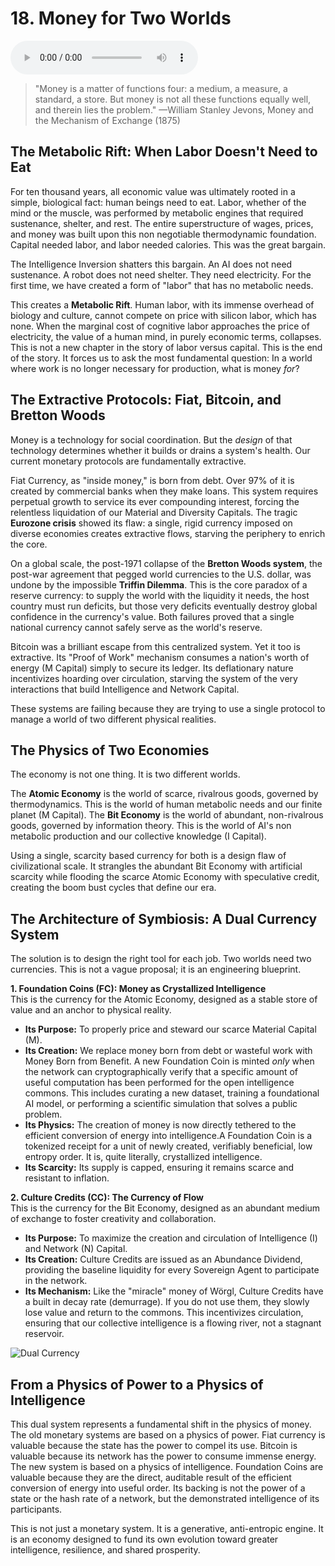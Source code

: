# 18. Money for Two Worlds

<audio controls className="w-full mt-6">
  <source src="https://webstatics.ii.inc/Chapter-18-TLE.mp3" type="audio/mp3" />
</audio>

> "Money is a matter of functions four: a medium, a measure, a standard, a store. But money is not all these functions equally well, and therein lies the problem."
> —William Stanley Jevons, Money and the Mechanism of Exchange (1875)

## The Metabolic Rift: When Labor Doesn't Need to Eat

For ten thousand years, all economic value was ultimately rooted in a simple, biological fact: human beings need to eat. Labor, whether of the mind or the muscle, was performed by metabolic engines that required sustenance, shelter, and rest. The entire superstructure of wages, prices, and money was built upon this non negotiable thermodynamic foundation. Capital needed labor, and labor needed calories. This was the great bargain.

The Intelligence Inversion shatters this bargain. An AI does not need sustenance. A robot does not need shelter. They need electricity. For the first time, we have created a form of "labor" that has no metabolic needs.

This creates a **Metabolic Rift**. Human labor, with its immense overhead of biology and culture, cannot compete on price with silicon labor, which has none. When the marginal cost of cognitive labor approaches the price of electricity, the value of a human mind, in purely economic terms, collapses. This is not a new chapter in the story of labor versus capital. This is the end of the story. It forces us to ask the most fundamental question: In a world where work is no longer necessary for production, what is money _for_?

## The Extractive Protocols: Fiat, Bitcoin, and Bretton Woods

Money is a technology for social coordination. But the _design_ of that technology determines whether it builds or drains a system's health. Our current monetary protocols are fundamentally extractive.

Fiat Currency, as "inside money," is born from debt. Over 97% of it is created by commercial banks when they make loans. This system requires perpetual growth to service its ever compounding interest, forcing the relentless liquidation of our Material and Diversity Capitals. The tragic **Eurozone crisis** showed its flaw: a single, rigid currency imposed on diverse economies creates extractive flows, starving the periphery to enrich the core.

On a global scale, the post-1971 collapse of the **Bretton Woods system**, the post-war agreement that pegged world currencies to the U.S. dollar, was undone by the impossible **Triffin Dilemma**. This is the core paradox of a reserve currency: to supply the world with the liquidity it needs, the host country must run deficits, but those very deficits eventually destroy global confidence in the currency's value. Both failures proved that a single national currency cannot safely serve as the world's reserve.

Bitcoin was a brilliant escape from this centralized system. Yet it too is extractive. Its "Proof of Work" mechanism consumes a nation's worth of energy (M Capital) simply to secure its ledger. Its deflationary nature incentivizes hoarding over circulation, starving the system of the very interactions that build Intelligence and Network Capital.

These systems are failing because they are trying to use a single protocol to manage a world of two different physical realities.

## The Physics of Two Economies

The economy is not one thing. It is two different worlds.

The **Atomic Economy** is the world of scarce, rivalrous goods, governed by thermodynamics. This is the world of human metabolic needs and our finite planet (M Capital).
The **Bit Economy** is the world of abundant, non-rivalrous goods, governed by information theory. This is the world of AI's non metabolic production and our collective knowledge (I Capital).

Using a single, scarcity based currency for both is a design flaw of civilizational scale. It strangles the abundant Bit Economy with artificial scarcity while flooding the scarce Atomic Economy with speculative credit, creating the boom bust cycles that define our era.

## The Architecture of Symbiosis: A Dual Currency System

The solution is to design the right tool for each job. Two worlds need two currencies. This is not a vague proposal; it is an engineering blueprint.

**1\. Foundation Coins (FC): Money as Crystallized Intelligence**  
This is the currency for the Atomic Economy, designed as a stable store of value and an anchor to physical reality.

- **Its Purpose:** To properly price and steward our scarce Material Capital (M).
- **Its Creation:** We replace money born from debt or wasteful work with Money Born from Benefit. A new Foundation Coin is minted _only_ when the network can cryptographically verify that a specific amount of useful computation has been performed for the open intelligence commons. This includes curating a new dataset, training a foundational AI model, or performing a scientific simulation that solves a public problem.
- **Its Physics:** The creation of money is now directly tethered to the efficient conversion of energy into intelligence.A Foundation Coin is a tokenized receipt for a unit of newly created, verifiably beneficial, low entropy order. It is, quite literally, crystallized intelligence.
- **Its Scarcity:** Its supply is capped, ensuring it remains scarce and resistant to inflation.

**2\. Culture Credits (CC): The Currency of Flow**  
This is the currency for the Bit Economy, designed as an abundant medium of exchange to foster creativity and collaboration.

- **Its Purpose:** To maximize the creation and circulation of Intelligence (I) and Network (N) Capital.
- **Its Creation:** Culture Credits are issued as an Abundance Dividend, providing the baseline liquidity for every Sovereign Agent to participate in the network.
- **Its Mechanism:** Like the "miracle" money of Wörgl, Culture Credits have a built in decay rate (demurrage). If you do not use them, they slowly lose value and return to the commons. This incentivizes circulation, ensuring that our collective intelligence is a flowing river, not a stagnant reservoir.

![Dual Currency](/the-last-economy/chapter-18/dual-currency-dark.png)

## From a Physics of Power to a Physics of Intelligence

This dual system represents a fundamental shift in the physics of money.  
The old monetary systems are based on a physics of power. Fiat currency is valuable because the state has the power to compel its use. Bitcoin is valuable because its network has the power to consume immense energy.  
The new system is based on a physics of intelligence. Foundation Coins are valuable because they are the direct, auditable result of the efficient conversion of energy into useful order. Its backing is not the power of a state or the hash rate of a network, but the demonstrated intelligence of its participants.

This is not just a monetary system. It is a generative, anti-entropic engine. It is an economy designed to fund its own evolution toward greater intelligence, resilience, and shared prosperity.
